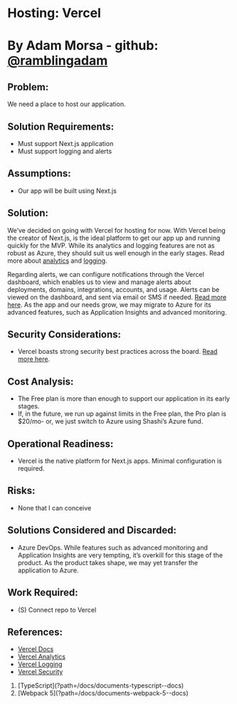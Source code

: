 
# Hosting: Vercel

# By Adam Morsa - github: [@ramblingadam](https://github.com/ramblingadam)

## Problem:

We need a place to host our application.

## Solution Requirements:

- Must support Next.js application
- Must support logging and alerts

## Assumptions:

- Our app will be built using Next.js

## Solution:

We’ve decided on going with Vercel for hosting for now. With Vercel being the creator of
Next.js, is the ideal platform to get our app up and running quickly for the MVP. While its
analytics and logging features are not as robust as Azure, they should suit us well enough in the
early stages. Read more about [analytics](https://vercel.com/docs/analytics) and [logging](https://vercel.com/docs/observability/runtime-logs).

Regarding alerts, we can configure notifications through the Vercel dashboard, which enables
us to view and manage alerts about deployments, domains, integrations, accounts, and usage.
Alerts can be viewed on the dashboard, and sent via email or SMS if needed. [Read more here](https://vercel.com/docs/dashboard-features/notifications).
As the app and our needs grow, we may migrate to Azure for its advanced features, such as
Application Insights and advanced monitoring.

## Security Considerations:

- Vercel boasts strong security best practices across the board. [Read more here](https://vercel.com/docs/security/overview).

## Cost Analysis:

- The Free plan is more than enough to support our application in its early stages.
- If, in the future, we run up against limits in the Free plan, the Pro plan is $20/mo- or, we
  just switch to Azure using Shashi’s Azure fund.

## Operational Readiness:

- Vercel is the native platform for Next.js apps. Minimal configuration is required.

## Risks:

- None that I can conceive

## Solutions Considered and Discarded:

- Azure DevOps. While features such as advanced monitoring and Application Insights are
  very tempting, it’s overkill for this stage of the product. As the product takes shape, we
  may yet transfer the application to Azure.

## Work Required:

- (S) Connect repo to Vercel

## References:

- [Vercel Docs](https://vercel.com/docs)
- [Vercel Analytics](https://vercel.com/docs/analytics)
- [Vercel Logging](https://vercel.com/docs/observability/runtime-logs)
- [Vercel Security](https://vercel.com/docs/security/overview")

<ol className="doc_nav_links">
  <li>[TypeScript](?path=/docs/documents-typescript--docs)</li>
  <li>[Webpack 5](?path=/docs/documents-webpack-5--docs)</li>
</ol>
